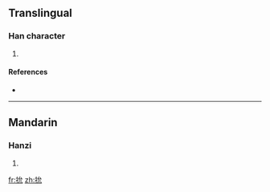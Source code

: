 ==Translingual==

===Han character===
{{Han char|rn=64|rad=手|as=04|sn=7|four=5301<sub>0</sub>|canj=手戈竹山 (QIHU)}}

# {{defn|Han|sort=手04}}

====References====
* {{Han ref|kx=0420.050|dkj=11858|dj=0767.060|hdz=31846.030|uh=6281|ud=25217|bh=CAF1|bd=51953}}

----

==Mandarin==

===Hanzi===
{{cmn-hanzi|pin=[[yǎn]] ([[yan3]])|wg=yen<sup>3</sup>}}

# {{defn|Mandarin|sort=手04}}

[[fr:抁]]
[[zh:抁]]